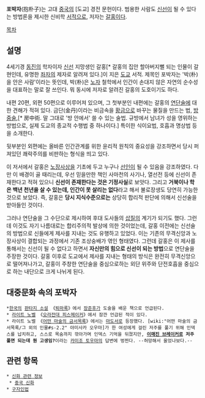 '''포박자'''(抱朴子)는 고대 [[중국]]의 [도교] 경전 문헌이다. 범용한 사람도 [[신선]]이 될 수 있다는 방법론을 제시한 신비학 [[서적]]으로, 저자는 [[갈홍]]이다.

[[목차]]
== 설명 ==
4세기경 [[동진]]의 학자이자 [[신선]] 지망생인 갈홍[* 갈홍의 집안 할아버지뻘 되는 인물이 갈현인데, 유명한 [[좌자]]의 제자로 알려져 있다.]이 지은 [[도교]] 서적. 제목인 포박자는 '박(朴)을 안은 사람'이라는 뜻인데, 박(朴)은 [[노자]] 철학에서 인간이 손대지 않은 자연의 순수성을 대표하는 말로 잘 쓰인다. 뭐 동시에 저자로 알려진 갈홍의 도호이기도 하다. 

내편 20편, 외편 50편으로 이루어져 있으며, 그 첫부분인 내편에는 갈홍의 [[연단술]]에 대한 견해가 적혀 있다. 금단(金丹)이라는 비금속을 [[황금]]으로 바꾸는 물질을 만드는 법, [[방중술]],[* 房中術. 말 그대로 '방 안에서' 쓸 수 있는 술법. 규방에서 남녀가 성을 영위하는 방법으로, 실제 도교의 종교적 수행법 중 하나이다.] 특이한 식이요법, 호흡과 명상법 등을 소개한다.

뒷부분인 외편에는 올바른 인간관계를 위한 윤리적 원칙의 중요성을 강조하면서 당시 퍼져있던 쾌락주의를 비판하는 형식을 띄고 있다.

이 저서에서 갈홍은 [[노장사상]]을 기초에 두고 누구나 [[선인]]이 될 수 있음을 강조하였다. 다만 이 배경이 골 때리는데, 우선 믿을만한 책인 사마천의 사기나, 열선전 등에 신선이 존재한다고 적혀 있으니 '''신선이 존재한다는 것은 기정사실'''로 보앗다. 그리고 '''거북이나 학은 백년 천년을 살 수 있는데, 인간이 못 살리는 없다'''라고 해서 불로장생도 당연히 가능한 것으로 보았다. 즉, 갈홍은 '''당시 지식수준으로는''' 상당히 합리적 판단에 의해서 신선술을 받아들인 것이다. 

그러나 연단술을 그 수단으로 제시하여 후대 도사들의 [[삽질]]의 계기가 되기도 했다. 그런데 이것도 자기 나름대로는 합리주의적 발상에 의한 것이었는데, 갈홍 이전에는 신선술의 방법으로 신들에게 제사를 지내는 것도 유행하고 있었다. 이는 기존의 무격신앙과 노장사상이 결합되는 과정에서 기존 조상숭배가 엮인 형태였다. 그런데 갈홍은 이 제사를 통해서는 신선이 될 수 없다고 하면서 '''자신만의 힘으로 신선이 되는 방법'''으로 연단술을 주장한 것이다. 갈홍 이후로 도교에서 제사를 지내는 형태의 방식은 완전히 무격신앙으로 떨어져나가고, 갈홍이 주창한 연단술을 중심으로하는 외단 위주와 단전호흡을 중심으로 하는 내단으로 크게 나뉘게 된다. 

== 대중문화 속의 포박자 ==
 *[[한국]]의 [[판타지 소설]] 《[[퇴마록]]》에서 [[장준후]]가 도술을 배운 책으로 언급된다.
 * [[라이트 노벨]] 《[[오라전대 피스메이커]]》에서 잠깐 언급된 적이 있다.
 * 라이트 노벨 《[[어떤 마술의 금서목록]]》에서는 [[마도서]]로 등장했다. [wiki:"어떤 마술의 금서목록/그 외의 인물#s-2.2" 야미사카 오우마]가 한 여성에게 걸린 저주를 풀기 위해 인덱스를 납치하고, 스스로 목숨까지 깎아가며 인덱스 기억을 뒤졌지만, '''[[이매진 브레이커]]로 저주 풀면 되는데 뭔 고생임?'''이라는 [[카미조 토우마]]의 답변에 벙찐다. --허망해서 울었나보다.--

== 관련 항목 ==
 * [[신화 관련 정보]]
  * [[중국 신화]]
 * [[구자인법]]

